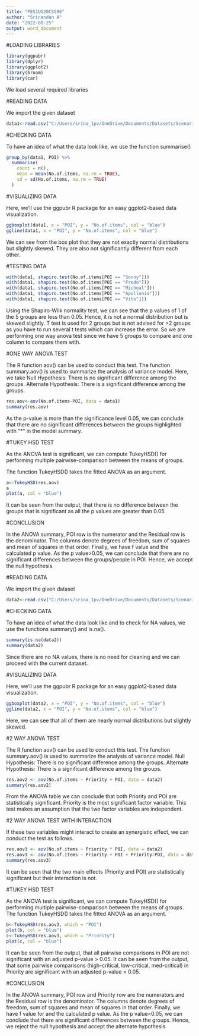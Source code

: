 ---
title: "PES1UG20CS596"
author: "Srinandan A"
date: "2022-08-25"
output: word_document
---

#LOADING LIBRARIES

```{r}
library(ggpubr)
library(dplyr)
library(ggplot2)
library(broom)
library(car)
```

We load several required libraries

#READING DATA

We import the given dataset

```{r}
data1<-read.csv("C:/Users/srina_1pv/OneDrive/Documents/Datasets/Scenario 1.csv")
```

#CHECKING DATA

To have an idea of what the data look like, we use the function summarise()

```{r}
group_by(data1, POI) %>%
  summarise(
    count = n(),
    mean = mean(No.of.items, na.rm = TRUE),
    sd = sd(No.of.items, na.rm = TRUE)
  )
```

#VISUALIZING DATA

Here, we’ll use the ggpubr R package for an easy ggplot2-based data visualization.

```{r}
ggboxplot(data1, x = "POI", y = "No.of.items", col = "blue")
ggline(data1, x = "POI", y = "No.of.items", col = "blue")
```

We can see from the box plot that they are not exactly normal distributions but slightly skewed. They are also not significantly different from each other.

#TESTING DATA

```{r}
with(data1, shapiro.test(No.of.items[POI == "Sonny"]))
with(data1, shapiro.test(No.of.items[POI == "Fredo"]))
with(data1, shapiro.test(No.of.items[POI == "Micheal"]))
with(data1, shapiro.test(No.of.items[POI == "Apollonia"]))
with(data1, shapiro.test(No.of.items[POI == "Vito"]))
```

Using the Shapiro-Wilk normality test, we can see that the p values of 1 of the 5 groups are less than 0.05. Hence, it is not a normal distribution but is skewed slightly.
T test is used for 2 groups but is not advised for >2 groups as you have to run several t tests which can increase the error.
So we are performing one way anova test since we have 5 groups to compare and one column to compare them with.

#ONE WAY ANOVA TEST

The R function aov() can be used to conduct this test. The function summary.aov() is used to summarize the analysis of variance model.
Here, we take
Null Hypothesis: There is no significant difference among the groups.
Alternate Hypothesis: There is a significant difference among the groups.

```{r}
res.aov<-aov(No.of.items~POI, data = data1)
summary(res.aov)
```

As the p-value is more than the significance level 0.05, we can conclude that there are no significant differences between the groups highlighted with “*" in the model summary.

#TUKEY HSD TEST

As the ANOVA test is significant, we can compute TukeyHSD() for performing multiple pairwise-comparison between the means of groups.

The function TukeyHSD() takes the fitted ANOVA as an argument.

```{r}
a<-TukeyHSD(res.aov)
a
plot(a, col = "blue")
```

It can be seen from the output, that there is no difference between the groups that is significant as all the p values are greater than 0.05.

#CONCLUSION

In the ANOVA summary, POI row is the numerator and the Residual row is the denominator. The columns denote degrees of freedom, sum of squares and mean of squares in that order.
Finally, we have f value and the calculated p value. As the p value>0.05, we can conclude that there are no significant differences between the groups/people in POI.
Hence, we accept the null hypothesis.

#READING DATA

We import the given dataset

```{r}
data2<-read.csv("C:/Users/srina_1pv/OneDrive/Documents/Datasets/Scenario 2.csv")
```

#CHECKING DATA

To have an idea of what the data look like and to check for NA values, we use the functions summary() and is.na().

```{r}
summary(is.na(data2))
summary(data2)
```

Since there are no NA values, there is no need for cleaning and we can proceed with the current dataset.

#VISUALIZING DATA

Here, we’ll use the ggpubr R package for an easy ggplot2-based data visualization.

```{r}
ggboxplot(data2, x = "POI", y = "No.of.items", col = "blue")
ggline(data2, x = "POI", y = "No.of.items", col = "blue")
```

Here, we can see that all of them are nearly normal distributions but slightly skewed.

#2 WAY ANOVA TEST

The R function aov() can be used to conduct this test. The function summary.aov() is used to summarize the analysis of variance model.
Null Hypothesis: There is no significant difference among the groups.
Alternate Hypothesis: There is a significant difference among the groups.

```{r}
res.aov2 <- aov(No.of.items ~ Priority + POI, data = data2)
summary(res.aov2)
```

From the ANOVA table we can conclude that both Priority and POI are statistically significant. Priority is the most significant factor variable.
This test makes an assumption that the two factor variables are independent.

#2 WAY ANOVA TEST WITH INTERACTION

If these two variables might interact to create an synergistic effect, we can conduct the test as follows.

```{r}
res.aov3 <- aov(No.of.items ~ Priority * POI, data = data2)
res.aov3 <- aov(No.of.items ~ Priority + POI + Priority:POI, data = data2)
summary(res.aov3)
```

It can be seen that the two main effects (Priority and POI) are statistically significant but their interaction is not.

#TUKEY HSD TEST

As the ANOVA test is significant, we can compute TukeyHSD() for performing multiple pairwise-comparison between the means of groups. The function TukeyHSD() takes the fitted ANOVA as an argument.

```{r}
b<-TukeyHSD(res.aov3, which = "POI")
plot(b, col = "blue")
c<-TukeyHSD(res.aov3, which = "Priority")
plot(c, col = "blue")
```

It can be seen from the output, that all pairwise comparisons in POI are not significant with an adjusted p-value > 0.05.
It can be seen from the output, that some pairwise comparisons (high-critical, low-critical, med-critical) in Priority are significant with an adjusted p-value < 0.05.

#CONCLUSION

In the ANOVA summary, POI row and Priority row are the numerators and the Residual row is the denominator. The columns denote degrees of freedom, sum of squares and mean of squares in that order. 
Finally, we have f value for and the calculated p value. As the p value<0.05, we can conclude that there are significant differences between the groups.
Hence, we reject the null hypothesis and accept the alternate hypothesis.